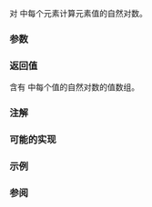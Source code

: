 {{cpp/title|log{{small|(std::valarray)}}}}
{{cpp/numeric/valarray/navbar}}
{{ddcl|header=valarray|1=
template&lt; class T &gt;
valarray&lt;T&gt; log( const valarray&lt;T&gt;&amp; va );
}}

对 {{c|va}} 中每个元素计算元素值的自然对数。

===参数===
{{par begin}}
{{par|va|要应用操作到的值数组}}
{{par end}}

===返回值===
含有 {{c|va}} 中每个值的自然对数的值数组。

===注解===
{{cpp/numeric/valarray/notes unq|log}}

{{cpp/numeric/valarray/notes ret|log}}

===可能的实现===
{{cpp/numeric/valarray/impl|log}}

===示例===
{{example
|code=
#include &lt;iomanip&gt;
#include &lt;iostream&gt;
#include &lt;valarray&gt;

void show(char const* title, const std::valarray&lt;double&gt;&amp; va)
{
    std::cout &lt;&lt; title &lt;&lt; " :" &lt;&lt; std::right &lt;&lt; std::fixed;
    for (double x : va) {
        std::cout &lt;&lt; std::setw(10) &lt;&lt; x;
    }
    std::cout &lt;&lt; '\n';
}

int main()
{
    const std::valarray&lt;double&gt; n{0.0, 1.0, 2.0, 3.0};
    const std::valarray&lt;double&gt; exp_n{std::exp(n)};
    const std::valarray&lt;double&gt; log_exp_n{std::log(exp_n)};

    show("n      ", n);
    show("eⁿ     ", exp_n);
    show("log(eⁿ)", log_exp_n);
}
|output=
n       :  0.000000  1.000000  2.000000  3.000000
eⁿ      :  1.000000  2.718282  7.389056 20.085537
log(eⁿ) :  0.000000  1.000000  2.000000  3.000000
}}

===参阅===
{{dsc begin}}
{{dsc inc|cpp/numeric/valarray/dsc log10}}
{{dsc inc|cpp/numeric/valarray/dsc exp}}
{{dsc inc|cpp/numeric/math/dsc log}}
{{dsc inc|cpp/numeric/complex/dsc log}}
{{dsc end}}

{{langlinks|de|en|es|fr|it|ja|pt|ru}}